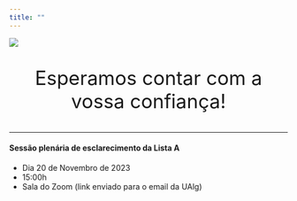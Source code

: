 ```yaml
---
title: ""
---
```


![](pics/listaA_banner.png)





::: {style="font-size: 250%; text-align: center"}

Esperamos contar com a vossa confiança!

:::

---

#### Sessão plenária de esclarecimento da Lista A

- Dia 20 de Novembro de 2023
- 15:00h
- Sala do Zoom (link enviado para o email da UAlg) 

